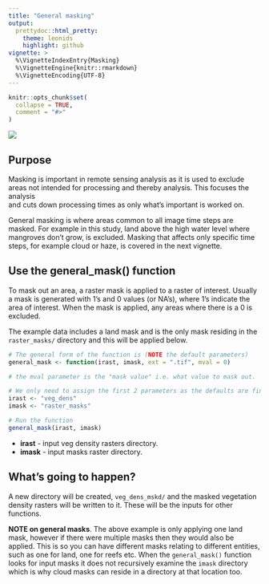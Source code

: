 ```yaml
---
title: "General masking"
output: 
  prettydoc::html_pretty:
    theme: leonids
    highlight: github
vignette: >
  %\VignetteIndexEntry{Masking}
  %\VignetteEngine{knitr::rmarkdown}
  %\VignetteEncoding{UTF-8}
---
```


```r
knitr::opts_chunk$set(
  collapse = TRUE,
  comment = "#>"
)
```

![](plots/tree_logo_small.png)

## Purpose
Masking is important in remote sensing analysis as it is used to exclude 
areas not intended for processing and thereby analysis. This focuses the analysis  
and cuts down processing times as only what's important is worked on.

General masking is where areas common to all image time steps are masked. For example in 
this study, land above the high water level where mangroves don't grow, is 
excluded. Masking that affects only specific time steps, for example cloud or haze, is 
covered in the next vignette.

## Use the general_mask() function
To mask out an area, a raster mask is applied to a raster of interest. Usually a 
mask is generated with 1's and 0 values (or NA's), where 1's indicate the area of 
interest. When the mask is applied, any areas where there is a 0 is excluded.

The example data includes a land mask and is the only mask residing in the 
`raster_masks/` directory and this will be applied below. 
```r
# The general form of the function is (NOTE the default parameters)
general_mask <- function(irast, imask, ext = ".tif", mval = 0)

# the mval parameter is the "mask value" i.e. what value to mask out.

# We only need to assign the first 2 parameters as the defaults are fine
irast <- "veg_dens"
imask <- "raster_masks"

# Run the function
general_mask(irast, imask)
```

* **irast** - input veg density rasters directory.
* **imask** - input masks raster directory.

## What's going to happen?
A new directory will be created, `veg_dens_mskd/` and the masked 
vegetation density rasters will be written to it. These will be the inputs for 
other functions.

**NOTE on general masks**. The above example is only applying one land mask, 
however if there were multiple masks then they would also be applied. This is so 
you can have different masks relating to different entities, such as one for land, 
one for reefs etc. When the `general_mask()` function looks for input masks it does 
not recursively examine the `imask` directory which is why cloud masks can reside 
in a directory at that location too. 
